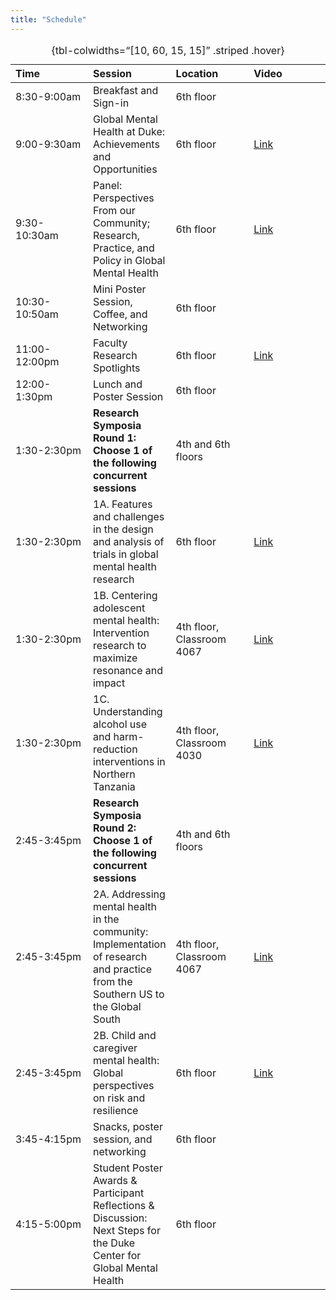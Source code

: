 ```yaml
---
title: "Schedule"
---
```


| Time          | Session                                                                                        | Location           | Video |
|:-----------------|:-----------------|:-----------------|:-----------------|
| 8:30-9:00am   | Breakfast and Sign-in                                                                          | 6th floor          |   |
| 9:00-9:30am   | Global Mental Health at Duke: Achievements and Opportunities                                   | 6th floor          | [Link](https://duke.zoom.us/rec/share/L8mcwDank8aNTEKfFiqjyJDYTYoPoBK3vRTsNNh0bvCvH97skktES9ubue2AExbk.fgkxWll6bDYYbjFG)     |
| 9:30-10:30am  | Panel: Perspectives From our Community; Research, Practice, and Policy in Global Mental Health | 6th floor          |  [Link](https://duke.zoom.us/rec/share/L8mcwDank8aNTEKfFiqjyJDYTYoPoBK3vRTsNNh0bvCvH97skktES9ubue2AExbk.fgkxWll6bDYYbjFG)    |
| 10:30-10:50am | Mini Poster Session, Coffee, and Networking                                                    | 6th floor          |   |
| 11:00-12:00pm | Faculty Research Spotlights                                                                    | 6th floor          |  [Link](https://duke.zoom.us/rec/share/L8mcwDank8aNTEKfFiqjyJDYTYoPoBK3vRTsNNh0bvCvH97skktES9ubue2AExbk.fgkxWll6bDYYbjFG)    |
| 12:00-1:30pm  | Lunch and Poster Session                                                                       | 6th floor          |  |
| 1:30-2:30pm   | **Research Symposia Round 1: Choose 1 of the following concurrent sessions**                                                                      | 4th and 6th floors |      |
| 1:30-2:30pm   | 1A. Features and challenges in the design and analysis of trials in global mental health research                                                                      | 6th floor |  [Link](https://duke.zoom.us/rec/share/L8mcwDank8aNTEKfFiqjyJDYTYoPoBK3vRTsNNh0bvCvH97skktES9ubue2AExbk.fgkxWll6bDYYbjFG)    |
| 1:30-2:30pm   | 1B. Centering adolescent mental health: Intervention research to maximize resonance and impact                                                                      | 4th floor, Classroom 4067 | [Link](https://duke.zoom.us/rec/share/4Ec4KcHPjLtUTle2nui8XI2Bn3bi1SgnuScNeP9SAD0klX9uqlRhCgm_Ru2DR3O7.runC2QE676B3_FxX)      |
| 1:30-2:30pm   | 1C. Understanding alcohol use and harm-reduction interventions in Northern Tanzania                                                                      | 4th floor, Classroom 4030 | [Link](https://duke.zoom.us/rec/share/UiKx7OGY5E5jd7t3C3P5txAjcE9LuBbL6vYp69QiW9jrBfx9Tei7VD8C7qPb6g8v.Q74gtAkITEj25jPL)      |
| 2:45-3:45pm   | **Research Symposia Round 2: Choose 1 of the following concurrent sessions**                                                                     | 4th and 6th floors |      |
| 2:45-3:45pm   | 2A. Addressing mental health in the community: Implementation of research and practice from the Southern US to the Global South                                                                      | 4th floor, Classroom 4067 |  [Link](https://duke.zoom.us/rec/share/T2gA3o9-l6qlmUWQqQFx43Q5QkCtGyWmort4pXW_tv9UAR_txSFAPOv1CXj882nu.ARChIQQzGlszUONl)    |
| 2:45-3:45pm   | 2B. Child and caregiver mental health: Global perspectives on risk and resilience                                                                      | 6th floor |  [Link](https://duke.zoom.us/rec/share/L8mcwDank8aNTEKfFiqjyJDYTYoPoBK3vRTsNNh0bvCvH97skktES9ubue2AExbk.fgkxWll6bDYYbjFG)    |
| 3:45-4:15pm   | Snacks, poster session, and networking                                                         | 6th floor          |      |
| 4:15-5:00pm   | Student Poster Awards & Participant Reflections & Discussion: Next Steps for the Duke Center for Global Mental Health  | 6th floor          |      |

: {tbl-colwidths="[10, 60, 15, 15]" .striped .hover}
